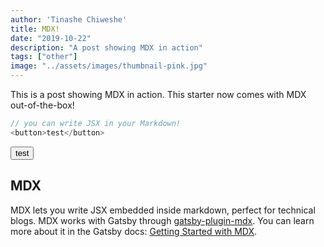 ```yaml
---
author: 'Tinashe Chiweshe'
title: MDX!
date: "2019-10-22"
description: "A post showing MDX in action"
tags: ["other"]
image: "../assets/images/thumbnail-pink.jpg"
---
```


This is a post showing MDX in action. This starter now comes with MDX out-of-the-box!

```js
// you can write JSX in your Markdown!
<button>test</button>
```

<button>test</button>

## MDX

MDX lets you write JSX embedded inside markdown, perfect for technical blogs. 
MDX works with Gatsby through [gatsby-plugin-mdx](https://www.gatsbyjs.org/packages/gatsby-plugin-mdx/). 
You can learn more about it in the Gatsby docs: [Getting Started with MDX](https://www.gatsbyjs.org/docs/mdx/getting-started/).
